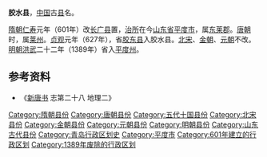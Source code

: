 {{主条目消歧义|'''胶水县'''可以指[[越南|越南]][[南定省|南定省]]的一个县，参见：'''[[胶水县_(越南)|胶水县 (越南)]]'''。}}
'''胶水县'''，[[中国|中国]]古[[县|县]]名。

[[隋朝|隋朝]][[仁寿_(隋朝)|仁寿]]元年（601年）改[[长广县_(隋朝)|长广县]]置，[[治所|治所]]在今[[山东省|山东省]][[平度市|平度市]]，属[[东莱郡|东莱郡]]。[[唐朝|唐朝]]时，属[[莱州_(古代)|莱州]]。[[貞觀_(唐朝)|贞观]]元年（627年），省[[胶东县_(北魏)|胶东县]]入胶水县。[[北宋|北宋]]、[[金朝|金朝]]、[[元朝|元朝]]不改。[[明朝|明朝]][[洪武|洪武]]二十二年（1389年）省入[[平度州|平度州]]。

== 参考资料 ==

*《[[新唐书|新唐书]] 志第二十八 地理二》

{{山东行政区划小作品}}
{{DEFAULTSORT:J}}
[[Category:隋朝县份|Category:隋朝县份]]
[[Category:唐朝县份|Category:唐朝县份]]
[[Category:五代十国县份|Category:五代十国县份]]
[[Category:北宋县份|Category:北宋县份]]
[[Category:金朝县份|Category:金朝县份]]
[[Category:元朝县份|Category:元朝县份]]
[[Category:明朝县份|Category:明朝县份]]
[[Category:山东古代县份|Category:山东古代县份]]
[[Category:青岛行政区划史|Category:青岛行政区划史]]
[[Category:平度市|Category:平度市]]
[[Category:601年建立的行政区划|Category:601年建立的行政区划]]
[[Category:1389年废除的行政区划|Category:1389年废除的行政区划]]